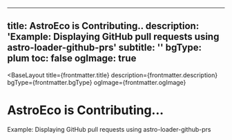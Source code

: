 
---
title: AstroEco is Contributing..
description: 'Example: Displaying GitHub pull requests using astro-loader-github-prs'
subtitle: ''
bgType: plum
toc: false
ogImage: true
---


<BaseLayout
  title={frontmatter.title}
  description={frontmatter.description}
  bgType={frontmatter.bgType}
  ogImage={frontmatter.ogImage}
>
  <StandardLayout isCentered={true} isWideMargin={true}>
    <Fragment slot="head">
      <h1 class="ml-12 lt-sm:ml-0"
      >AstroEco is <span class="animate-pulse">Contributing...</span></h1>
      <p class="mt--4! op-50 italic"
      >Example: Displaying GitHub pull requests using <Link href="https://github.com/lin-stephanie/astro-loaders/tree/main/packages/astro-loader-github-prs" external={true}>astro-loader-github-prs</Link></p>
    </Fragment>
    <GithubView slot="github" collectionType="prs" />
  </StandardLayout>
</BaseLayout>
